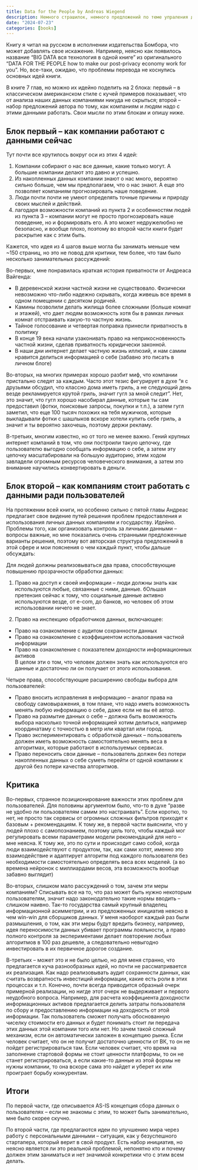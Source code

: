 ```yaml
---
title: Data for the People by Andreas Wiegend
description: Немного страшилок, немного предложений по теме упраления данными людей
date: "2024-07-23"
categories: [books]
---
```


Книгу я читал на русском в исполнении издательства Бомбора, что может добавлять свое искажение. Например, неясно как появилось название “BIG DATA вся технология в одной книге” из оригинального “DATA FOR THE PEOPLE how to make our post-privacy economy work for you”. Но, все-таки, ожидаю, что проблемы перевода не коснулись основных идей книги. 

В книге 7 глав, но можно их идейно поделить на 2 блока: первый – в классическом американском стиле с кучей примеров показывает, что от анализа наших данных компаниями никуда не скрыться; второй – набор предложений автора по тому, как компаниям и людям надо с этими данными работать. Свои мысли по этим блокам и опишу ниже.

## Блок первый – как компании работают с данными сейчас

Тут почти все крутилось вокруг оси из этих 4 идей:

1. Компании собирают о нас все данные, какие только могут. А большие компании делают это давно и успешно.   
2. Из накопленных данных компании знают о нас много, вероятно сильно больше, чем мы предполагаем, что о нас знают. А еще это позволяет компаниям прогнозировать наше поведение.   
3. Люди почти почти не умеют определять точные причины и природу своих мыслей и действий.   
4. лагодаря возможности компаний из пункта 2 и особенностям людей из пункта 3 – компании могут не просто прогнозировать наше поведение, но и формировать его. А это может недружелюбно не безопасно, и вообще плохо, поэтому во второй части книги будет раскрытие как с этим быть.   

Кажется, что идея из 4 шагов выше могла бы занимать меньше чем ~150 страниц, но это не повод для критики, тем более, что там было несколько занимательных рассуждений:

Во-первых, мне понравилась краткая история приватности от Андреаса Вайгенда: 

* В деревенской жизни частной жизни не существовало. Физически невозможно что-либо надежно скрывать, когда живешь все время в одном помещении с десятком родичей.   
* Камины позволили делать жилища более сложными (больше комнат и этажей), что дает людям возможность хотя бы в рамках личных комнат отстраивать какую-то частную жизнь.   
* Тайное голосование и четвертая поправка принесли приватность в политику  
* В конце 19 века начали узаконивать право на неприкосновенность частной жизни, сделав приватность юридически законной.   
* В наши дни интернет делает частную жизнь иллюзий, и нам самим нравится делиться информацией о себе (забавно это писать в личном блоге)   

Во-вторых, на многих примерах хорошо разбит миф, что компании пристально следят за каждым. Часто этот тезис фигурирует в духе “я с друзьями обсудил, что классно дома иметь гриль, а не следующий день везде рекламируется крутой гриль, значит гугл за мной следит”. Нет, это значит, что гугл хорошо насобирал данные, которые ты сам предоставил (фотки, поисковые запросы, покупки и т.п.), а затем гугл заметил, что еще 100 тысяч похожих на тебя мужичков, которые выкладывали фотки с шашлыков вскоре хотели купить себе гриль, а значит и ты вероятно захочешь, поэтому держи рекламу. 

В-третьих, многим известно, но от того не менее важно. Гений крупных интернет компаний в том, что они построили такую цепочку, где пользователю выгодно сообщать информацию о себе, а затем эту цепочку масштабировали на большую аудиторию, этим ходом завладели огромным ресурсов человеческого внимания, а затем это внимание научились конвертировать в деньги. 

## Блок второй – как компаниям стоит работать с данными ради пользователей

На протяжении всей книги, но особенно сильно с пятой главы Андреас предлагает свое видение путей решения проблем предоставления и использования личных данных компаниям и государству.  Идейно. Проблемы того, как организовать контроль за личными данными – вопросы важные, но мне показались очень странными предложенные варианты решения, поэтому вот авторская структура предложений в этой сфере и мои пояснения о чем каждый пункт, чтобы дальше обсуждать:

Для людей должны реализовываться два права, способствующие повышению прозрачности обработки данных: 

1) Право на доступ к своей информации – люди должны знать как используются любые, связанные с ними, данные. бОльшая претензия сейчас к тому, что социальные данные активно используются везде, от e-com, до банков, но человек об этом использовании ничего не знает. 

2) Право на инспекцию обработчиков данных, включающее: 

* Право на ознакомление с аудитом сохранности данных   
* Право на ознакомление с коэффициентом использования частной информации   
* Право на ознакомление с показателем доходности информационных активов   
В целом эти о том, что человек должен знать как используются его данные и достаточно ли он получает от этого использования. 

Четыре права, способствующие расширению свободы выбора для пользователей:

* Право вносить исправления в информацию – аналог права на свободу самовыражения, в том плане, что надо иметь возможность менять любую информацию о себе, даже если не вы её автор.   
* Право на размытие данных о себе – должна быть возможность выбора насколько точной информацией хотим делиться, например координатаму с точностью в метр или квартал или город.    
* Право экспериментировать с обработкой данных – пользователь должен иметь возможность самостоятельно менять веса в алгоритмах, которые работают в используемых сервисах.   
* Право переносить свои данные – пользователь должен без потери накопленных данных о себе суметь перейти от одной компании к другой без потери качества алгоритмов.   

## Критика

Во-первых, странное позиционирование важности этих проблем для пользователей. Для половины аргументом было, что-то в духе “разве не удобно ли пользователям самим это настраивать”. Если коротко, то нет, не просто так сервисы от огромных сложных фильтров приходят к базовым + рекомендациям. К тому же, в первой части выяснили, что у людей плохо с самопознанием, поэтому цель того, чтобы каждый мог регулировать всеми параметрами модели рекомендаций для него – мне неясна. К тому же, это по сути и происходит само собой, когда люди взаимодействуют с продуктом, так, как сами хотят, именно это взаимодействие и адаптирует алгоритм под каждого пользователя без необходимости самостоятельно определять веса всех моделей. (а во времена нейронок с миллиардами весов, эта возможность вообще забавно выглядит) 

Во-вторых, слишком мало рассуждений о том, зачем эти меры компаниям? Списывать все на то, что раз может быть нужно некоторым пользователям, значит надо законодательно такие нормы вводить – слишком наивно. Так-то государства самый крупный владелец информационной асимметрии, и из предложенных инициатив неясно в чем win-win для сборщиков данных. У меня наоборот каждый раз были размышления, о том, как эти меры будут вредить бизнесу, например, идея переносимости данных убивает программы лояльности, а право полного контроля за экспериментами делает повторение любых алгоритмов в 100 раз дешевле, а следовательно невыгодно инвестировать в их первичное дорогое создание. 

В-третьих – может это и не было целью, но для меня странно, что предлагается куча разнообразных идей, но почти не рассматривается их реализация. Как надо реализовывать аудит сохранности данных, как считать возвратность инвестиций информации, какие есть роли в этих процессах и т.п. Конечно, почти всегда приводится образный очерк примерной реализации, но нигде этот очерк не выдерживает и первого неудобного вопроса. Например, для расчета коэффициента доходности информационных активов предлагается делить затраты пользователя по сбору и предоставлению информации на доходность от этой информации. Так пользователь сможет получать обоснованную чиселку стоимости его данных и будет понимать стоит ли передача этих данных этой компании того или нет. Но зачем такой сложный механизм, если он автоматически заложен в концепцию рынка. Если человек считает, что он не получит достаточно ценности от ВК, то он не пойдет регистрироваться там. Если человек считает, что время на заполнение стартовой формы не стоит ценности платформы, то он не станет регистрироваться, а если какие-то данные из этой формы не нужны компании, то она вскоре сама это найдет и уберет их или проиграет борьбу конкурентам. 

## Итоги

По первой части, где описывается AS-IS концепция сбора данных о пользователях – если не знакомы с этим, то может быть занимательно, мне было скорее скучно. 

По второй части, где предлагаются идеи по улучшению мира через работу с персональными данными – ситуация, как у безуспешного стартапера, который верит в свой продукт. Есть набор инициатив, но неясно является ли это реальной проблемой, непонятно кто и почему должен этим заниматься и нет значимой конкретики что с этим всем делать. 